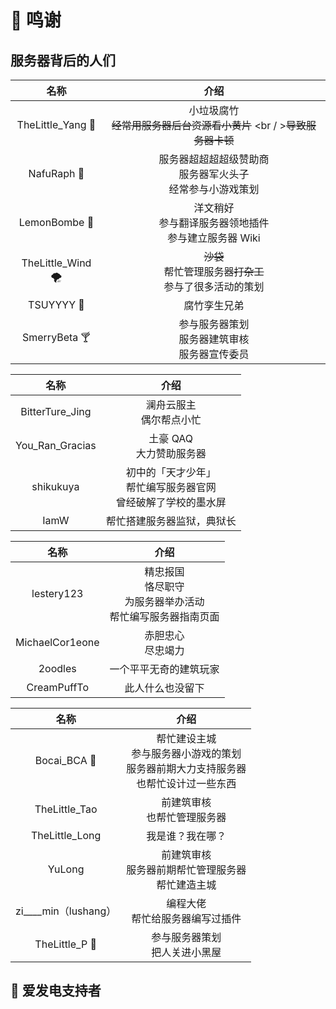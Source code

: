 
# 🧻 鸣谢

## 服务器背后的人们

<Tabs>

<TabItem value="1" label="管理组">

|       名称        |                                    介绍                                    |
| :---------------: | :------------------------------------------------------------------------: |
| TheLittle_Yang 🐏 | 小垃圾腐竹<br />~~经常用服务器后台资源看小黄片~~ <br / >~~导致服务器卡顿~~ |
|    NafuRaph 🧨    |     服务器超超超超级赞助商<br />服务器军火头子<br />经常参与小游戏策划     |
|   LemonBombe 🍋   |    洋文稍好<br />参与翻译服务器领地插件<br />参与建立服务器 Wiki<br />     |
| TheLittle_Wind 🌪  |      ~~沙袋~~<br />帮忙管理服务器~~打杂工~~<br />参与了很多活动的策划      |
|    TSUYYYY 👶     |                                腐竹孪生兄弟                                |
|   SmerryBeta 🍸   |           参与服务器策划<br />服务器建筑审核<br />服务器宣传委员           |

</TabItem>

<TabItem value="2" label="贡献者">

|      名称       |                                  介绍                                  |
| :-------------: | :--------------------------------------------------------------------: |
| BitterTure_Jing |                      澜舟云服主<br />偶尔帮点小忙                      |
| You_Ran_Gracias |                      土豪 QAQ<br />大力赞助服务器                      |
|    shikukuya    | 初中的「天才少年」<br />帮忙编写服务器官网<br />曾经破解了学校的墨水屏 |
|      IamW       |                       帮忙搭建服务器监狱，典狱长                       |

</TabItem>

<TabItem value="3" label="风纪委员">

|      名称       |                                   介绍                                   |
| :-------------: | :----------------------------------------------------------------------: |
|   lestery123    | 精忠报国<br />恪尽职守<br />为服务器举办活动<br />帮忙编写服务器指南页面 |
| MichaelCor1eone |                          赤胆忠心<br />尽忠竭力                          |
|     2oodles     |                          一个平平无奇的建筑玩家                          |
|   CreamPuffTo   |                             此人什么也没留下                             |

</TabItem>

<TabItem value="4" label="退休人员">

|           名称           |                                               介绍                                               |
| :----------------------: | :----------------------------------------------------------------------------------------------: |
|       Bocai_BCA 🥬       | 帮忙建设主城<br />参与服务器小游戏的策划<br />服务器前期大力支持服务器<br />也帮忙设计过一些东西 |
|      TheLittle_Tao       |                                 前建筑审核<br />也帮忙管理服务器                                 |
|      TheLittle_Long      |                                         我是谁？我在哪？                                         |
|          YuLong          |                    前建筑审核<br />服务器前期帮忙管理服务器<br />帮忙建造主城                    |
| zi\_\_\_\_min（lushang） |                               编程大佬<br />帮忙给服务器编写过插件                               |
|      TheLittle_P 🌸      |                                参与服务器策划<br />把人关进小黑屋                                |

</TabItem>

</Tabs>

## 💜 爱发电支持者

<DonorsList />
